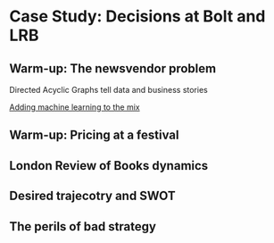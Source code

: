 # Case Study: Decisions at Bolt and LRB


## Warm-up: The newsvendor problem

[Directed Acyclic Graphs tell data and business stories]{.aside}

[Adding machine learning to the mix](https://opimwue.github.io/ddop/tutorial_modules/tutorial.html)

## Warm-up: Pricing at a festival


## London Review of Books dynamics


## Desired trajecotry and SWOT


## The perils of bad strategy

<!-- 
We can start by looking what data scientists from Bolt are saying, and then trying to figure ot the rest in more detail. [^dsc-bolt] Why do we have so much information available from these big companies? Well, because we like to brag and there is no "secret sauce" algorithm. 

[^dsc-bolt]: [How we do data science at Bolt](https://medium.com/bolt-labs/how-we-do-data-science-at-bolt-5cf861ae2578) - Martin Lumiste


- pricing decisions: what factors influence it
- matching passengers and their routes/trips to cars
- food delivery network: routing and optimization [^bolt-delivery]
- balancing the demand and supply. Well, how then do you do testing if the feature influences and shifts both? [^bolt-switchback]
- reputation systems: ratings, canceling rides
- advertisement and acquisition
- engagement and CRM: churn, inactivity
- finance, fraud prevention, charging systems [^bolt-fraud]
- entering a new market
- a/b testing app features
- ethical considerations

[^bolt-fraud]: [How to stop fraud with ML — best practices at Bolt](https://medium.com/bolt-labs/how-to-stop-fraud-with-ml-best-practices-at-bolt-411ca4c1b13)
[^bolt-delivery]: [Food delivery - Understanding the problem we’re solving
](https://medium.com/bolt-labs/understanding-the-problem-were-solving-28a6cb8a545f)
[^bolt-switchback]: [Tips and considerations for switchback test designs
](https://medium.com/bolt-labs/tips-and-considerations-for-switchback-test-designs-d1bd7c493024) -->